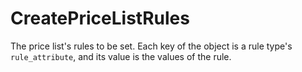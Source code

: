 
# CreatePriceListRules

The price list's rules to be set. Each key of the object is a rule type's `rule_attribute`, and its value
is the values of the rule.
